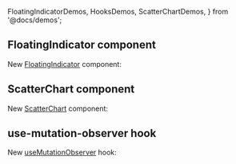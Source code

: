   FloatingIndicatorDemos,
  HooksDemos,
  ScatterChartDemos,
} from '@docs/demos';


## FloatingIndicator component

New [FloatingIndicator](/core/floating-indicator) component:

<Demo data={FloatingIndicatorDemos.direction} />

## ScatterChart component

New [ScatterChart](/charts/scatter-chart) component:

<Demo data={ScatterChartDemos.usage} />

## use-mutation-observer hook

New [useMutationObserver](/hooks/use-mutation-observer) hook:

<Demo data={HooksDemos.useMutationObserverTarget} />
